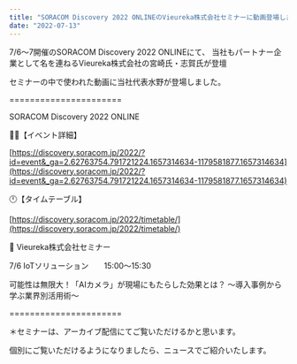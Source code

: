 ```yaml
---
title: "SORACOM Discovery 2022 ONLINEのVieureka株式会社セミナーに動画登場しました。"
date: "2022-07-13"
---
```

7/6～7開催のSORACOM Discovery 2022 ONLINEにて、
当社もパートナー企業として名を連ねるVieureka株式会社の宮崎氏・志賀氏が登壇

セミナーの中で使われた動画に当社代表水野が登場しました。

======================

SORACOM Discovery 2022 ONLINE

👩‍💻【イベント詳細】

[https://discovery.soracom.jp/2022/?id=event&_ga=2.62763754.791721224.1657314634-1179581877.1657314634](https://discovery.soracom.jp/2022/?id=event&_ga=2.62763754.791721224.1657314634-1179581877.1657314634)

🕛【タイムテーブル】

[https://discovery.soracom.jp/2022/timetable/](https://discovery.soracom.jp/2022/timetable/)


🎤 Vieureka株式会社セミナー
>
7/6  IoTソリューション　　15:00～15:30
>
可能性は無限大！「AIカメラ」が現場にもたらした効果とは？
～導入事例から学ぶ業界別活用術～

======================

＊セミナーは、アーカイブ配信にてご覧いただけるかと思います。
>
個別にご覧いただけるようになりましたら、ニュースでご紹介いたします。